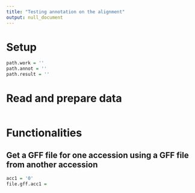 ```yaml
---
title: "Testing annotation on the alignment"
output: null_document
---
```


# Setup
```r

path.work = ''
path.annot = ''
path.result = ''


```


# Read and prepare data
```r

```



# Functionalities
## Get a GFF file for one accession using a GFF file from another accession
```r
acc1 = '0'
file.gff.acc1 = 



```

